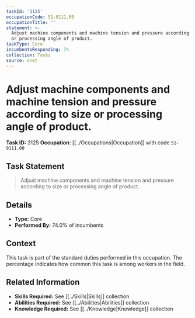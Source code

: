 ```yaml
---
taskId: '3125'
occupationCode: 51-9111.00
occupationTitle: ''
statement: >-
  Adjust machine components and machine tension and pressure according to size
  or processing angle of product.
taskType: Core
incumbentsResponding: 74
collection: Tasks
source: onet
---
```

# Adjust machine components and machine tension and pressure according to size or processing angle of product.

**Task ID:** 3125
**Occupation:** [[../Occupations|Occupation]] with code `51-9111.00`

## Task Statement

> Adjust machine components and machine tension and pressure according to size or processing angle of product.

## Details

- **Type:** Core
- **Performed By:** 74.0% of incumbents

## Context

This task is part of the standard duties performed in this occupation. The percentage indicates how common this task is among workers in the field.

## Related Information

- **Skills Required:** See [[../Skills|Skills]] collection
- **Abilities Required:** See [[../Abilities|Abilities]] collection
- **Knowledge Required:** See [[../Knowledge|Knowledge]] collection
